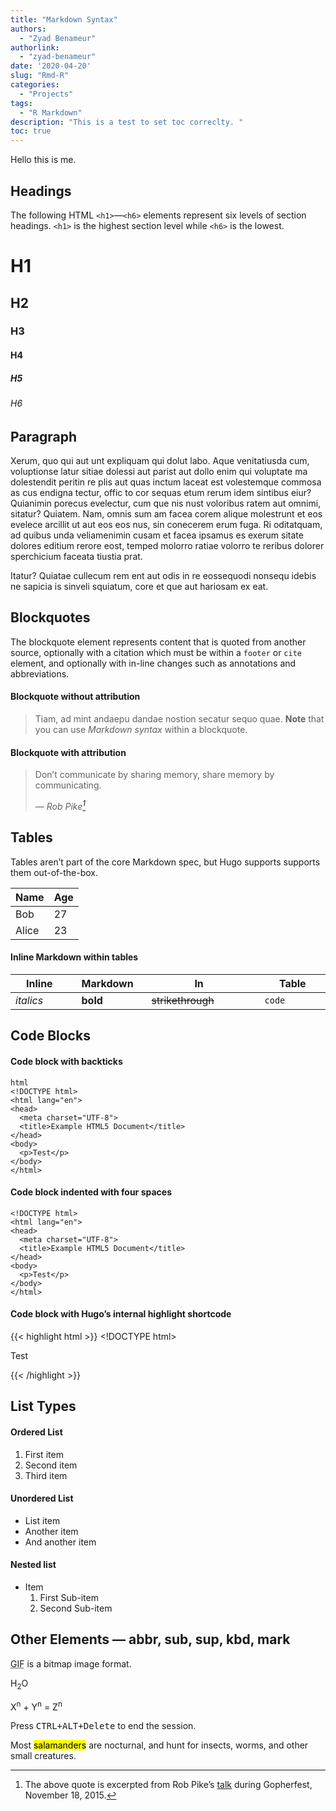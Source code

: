 ```yaml
---
title: "Markdown Syntax"
authors:
  - "Zyad Benameur"
authorlink: 
  - "zyad-benameur"
date: '2020-04-20'
slug: "Rmd-R"
categories:
  - "Projects"
tags:
  - "R Markdown"
description: "This is a test to set toc correclty. "
toc: true
---
```


Hello this is me.

## Headings

The following HTML `<h1>`—`<h6>` elements represent six levels of section headings. `<h1>` is the highest section level while `<h6>` is the lowest.

# H1
## H2
### H3
#### H4
##### H5
###### H6

## Paragraph

Xerum, quo qui aut unt expliquam qui dolut labo. Aque venitatiusda cum, voluptionse latur sitiae dolessi aut parist aut dollo enim qui voluptate ma dolestendit peritin re plis aut quas inctum laceat est volestemque commosa as cus endigna tectur, offic to cor sequas etum rerum idem sintibus eiur? Quianimin porecus evelectur, cum que nis nust voloribus ratem aut omnimi, sitatur? Quiatem. Nam, omnis sum am facea corem alique molestrunt et eos evelece arcillit ut aut eos eos nus, sin conecerem erum fuga. Ri oditatquam, ad quibus unda veliamenimin cusam et facea ipsamus es exerum sitate dolores editium rerore eost, temped molorro ratiae volorro te reribus dolorer sperchicium faceata tiustia prat.

Itatur? Quiatae cullecum rem ent aut odis in re eossequodi nonsequ idebis ne sapicia is sinveli squiatum, core et que aut hariosam ex eat.

## Blockquotes

The blockquote element represents content that is quoted from another source, optionally with a citation which must be within a `footer` or `cite` element, and optionally with in-line changes such as annotations and abbreviations.

#### Blockquote without attribution

> Tiam, ad mint andaepu dandae nostion secatur sequo quae.
> **Note** that you can use *Markdown syntax* within a blockquote.

#### Blockquote with attribution

> Don't communicate by sharing memory, share memory by communicating.</p>
> — <cite>Rob Pike[^1]</cite>


[^1]: The above quote is excerpted from Rob Pike's [talk](https://www.youtube.com/watch?v=PAAkCSZUG1c) during Gopherfest, November 18, 2015.

## Tables

Tables aren't part of the core Markdown spec, but Hugo supports supports them out-of-the-box.

   Name | Age
--------|------
    Bob | 27
  Alice | 23

#### Inline Markdown within tables

| Inline&nbsp;&nbsp;&nbsp;     | Markdown&nbsp;&nbsp;&nbsp;  | In&nbsp;&nbsp;&nbsp;                | Table      |
| ---------- | --------- | ----------------- | ---------- |
| *italics*  | **bold**  | ~~strikethrough~~&nbsp;&nbsp;&nbsp; | `code`     |

## Code Blocks

#### Code block with backticks

```
html
<!DOCTYPE html>
<html lang="en">
<head>
  <meta charset="UTF-8">
  <title>Example HTML5 Document</title>
</head>
<body>
  <p>Test</p>
</body>
</html>
```
#### Code block indented with four spaces

    <!DOCTYPE html>
    <html lang="en">
    <head>
      <meta charset="UTF-8">
      <title>Example HTML5 Document</title>
    </head>
    <body>
      <p>Test</p>
    </body>
    </html>

#### Code block with Hugo's internal highlight shortcode
{{< highlight html >}}
<!DOCTYPE html>
<html lang="en">
<head>
  <meta charset="UTF-8">
  <title>Example HTML5 Document</title>
</head>
<body>
  <p>Test</p>
</body>
</html>
{{< /highlight >}}

## List Types

#### Ordered List

1. First item
2. Second item
3. Third item

#### Unordered List

* List item
* Another item
* And another item

#### Nested list

* Item
  1. First Sub-item
  2. Second Sub-item

## Other Elements — abbr, sub, sup, kbd, mark

<abbr title="Graphics Interchange Format">GIF</abbr> is a bitmap image format.

H<sub>2</sub>O

X<sup>n</sup> + Y<sup>n</sup> = Z<sup>n</sup>

Press <kbd><kbd>CTRL</kbd>+<kbd>ALT</kbd>+<kbd>Delete</kbd></kbd> to end the session.

Most <mark>salamanders</mark> are nocturnal, and hunt for insects, worms, and other small creatures.

